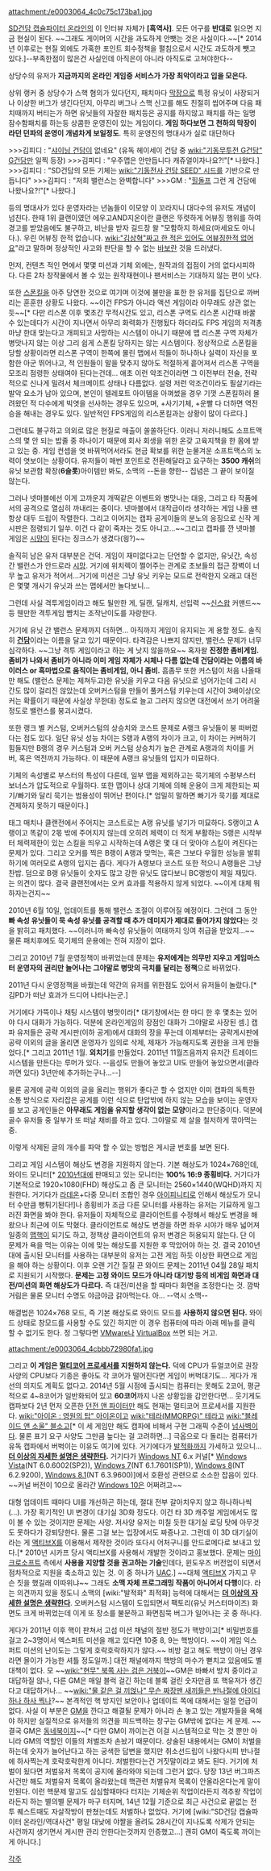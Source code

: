 attachment:/e0003064_4c0c75c173ba1.jpg

[[SD건담 캡슐파이터 온라인]]의 이 인터뷰 자체가 '''[흑역사]'''. 모든 어구를 '''반대로''' 읽으면 지금 현실이 된다. ~~그래도 게이머의 시간을 과도하게 안뺏는 것은 사실이다.~~[* 2014년 이후로는 현질 외에도 가혹한 포인트 회수정책을 펼침으로서 시간도 과도하게 뺏고 있다.]--부족한점이 많은건 사실인데 아직은이 아니라 아직도로 고쳐야한다--

상당수의 유저가 '''지금까지의 온라인 게임중 서비스가 가장 최악이라고 입을 모은다.'''

상위 랭커 중 상당수가 스핵 혐의가 있다던지, 패치마다 [[막장]]으로 특정 유닛이 사장되거나 이상한 버그가 생긴다던지, 아무리 버그나 스핵 신고를 해도 친절히 씹어주며 다음 패치때까지 버티는가 하면 유닛들의 자잘한 패치등은 공지를 하지않고 패치를 하는 일명 잠수함패치를 하는등 상콤한 운영진이 있는 게임이다. '''게임 하다보면 그 천하의 막장이라던 던파의 운영이 개념차게 보일정도'''. 특히 운영진의 명대사가 실로 대단하다

>>>김피디 : "[[샤이닝 건담]]이 없네요" (유독 헤이세이 건담 중 [[wiki:"기동무투전 G건담" G건담]]만 일찍 등장)
>>>김피디 : "우주맵은 안만듭니다 캐쥬얼이자나요?!"[* 나왔다.]
>>>김피디 : "SD건담의 모든 기체는 [[wiki:"기동전사 건담 SEED" 시드]]를 기반으로 만듭니다"
>>>김피디 : "저희 밸런스는 완벽합니다"
>>>GM : "[[힐돌프]] 그런 게 건담에 나왔나요?!"[* 나왔다.]

등의 명대사가 있다 운영자라는 년놈들이 이모양 이 꼬라지니 대다수의 유저도 개념이 넘친다.
한때 1위 클랜이였던 에우고AND지온이란 클랜은 뚜렷하게 어뷰징 행위를 하여 경고를 받았음에도 불구하고, 비난을 받자 길드장 왈 "모함하지 하세요(마세요도 아니다.). 우린 어뷰징 한적 없습니다. [[wiki:"김상혁"짜고 한 적은 있어도 어뷰징한적 없어요]]"라고 말하며 정상적인 사고와 판단을 할 수 없는 [[바보]]란 것을 드러냈다.

먼저, 컨텐츠 적인 면에서 몇몇 미션과 기체 외에는, 원작과의 접점이 거의 없다시피하다. 다른 2차 창작물에서 볼 수 있는 원작재현이나 팬서비스는 기대하지 않는 편이 낫다.

또한 [[스폰킬]]을 아주 당연한 것으로 여기며 이것에 불만을 표한 한 유저를 집단으로 까버리는 훈훈한 상황도 나왔다. ~~이건 FPS가 아니라 액션 게임이라 아무래도 상관 없는듯~~[* 다만 리스폰 이후 몇초간 무적시간도 있고, 리스폰 구역도 리스폰 시간때 바꿀 수 있는데다가 시간이 지나면서 아무리 화력화가 진행됬다 하더라도 FPS 게임의 저격총마냥 한대 맞는다고 개피되고 사망하는 시스템이 아니기 때문에 맵 리스폰 구역 자체가 병맛나지 않는 이상 그리 쉽게 스폰킬 당하지는 않는 시스템이다. 정상적으로 스폰킬을 당할 상황이라면 리스폰 구역이 한쪽에 몰린 맵에서 적들이 하나하나 실력이 자신을 포함한 아군 뛰어나고, 적 인원들이 말을 맞추지 않아도 적절하게 흩어져서 리스폰 구역을 모조리 점령한 상태여야 된다는건데... 애초 이런 악조건이라면 그 이전부터 전술, 전략적으로 신나게 밀려서 체크메이트 상태나 다름없다. 설령 저런 악조건이라도 필살기라는 발악 요소가 남아 있으며, 본인이 텔레포트 아이템을 아껴썼을 경우 기껏 스폰킬하러 몰려왔던 적 다수에게 빅엿을 선사하는 경우도 있으며, +사기기체, +운빨 다 더하면 역전승을 해내는 경우도 있다. 일반적인 FPS게임의 리스폰킬과는 상황이 많이 다르다.]

그런데도 불구하고 의외로 많은 현질로 매출이 쏠쏠하단다. 이러니 저러니해도 소프트맥스의 몇 안 되는 밥줄 중 하나이기 때문에 회사 회생을 위한 온갖 고육지책을 한 몸에 받고 있는 중. 게임 컨셉을 엿 바꿔먹어서라도 현금 확보를 위한 눈물겨운 소프트맥스의 노력이 엿보이는 상황이다. 유저들이 매번 포인트로 전환해달라고 요구하는 '''3500 캐쉬'''의 유닛 보관함 확장('''6슬롯''')아이템만 봐도, 소맥의 --돈을 향한-- 집념은 그 끝이 보이질 않는다.

그러나 넷마블에선 이게 고까운지 개떡같은 이벤트와 병맛나는 대응, 그리고 타 작품에서의 공격으로 열심히 까내리는 중이다. 넷마블에서 대작급이라 생각하는 게임 나올 땐 항상 대두 드립이 작렬한다. 그리고 이어지는 캡파 공게이들의 분노의 응징으로 신작 게시판은 점령되기 일쑤. 이건 다 같이 죽자는 것도 아니고...~~그리고 캡파를 깐 넷마블 게임은 [[시망]]이 된다는 징크스가 생겼다(읭?)~~

솔직히 남은 유저 대부분은 건덕. 게임이 재미없다고는 단언할 수 없지만, 유닛간, 속성간 밸런스가 안드로라 [[시망]]. 거기에 위치렉이 쩔어주는 관계로 초보들의 접근 장벽이 너무 높고 유저가 적어서...거기에 미션은 그냥 유닛 키우는 모드로 전락한지 오래고 대전은 몇몇 개사기 유닛과 쓰는 맵에서만 놀다보니...

그런데 사실 격투게임이라고 해도 될만한 게, 딜캔, 딜캐치, 선입력 ~~[[신스왑]] 커맨드~~ 등 웬만한 격투게임 뺨치는 조작난이도를 자랑한다.

거기에 유닛 간 밸런스 문제까지 더하면... 아직까지 게임이 유지되는 게 용할 정도. 솔직히 '''[[건담]]'''이라는 이름을 달고 있기 때문이다. 타격감은 나쁘지 않지만, 밸런스 문제가 너무 심각하다. ~~그냥 격투 게임이라고 하는 게 낫지 않을까요~~ 혹자왈 '''진정한 좀비게임. 좀비가 나와서 좀비가 아니라 이미 게임 자체가 시체나 다름 없는데 건담이라는 이름의 바이러스 or 흑마법으로 움직이는 좀비게임, 아니 좀비.''' 흠좀무
또한 커스텀이 처음 나올때만 해도 (밸런스 문제는 제쳐두고)한 유닛을 키우고 다음 유닛으로 넘어가는데 그리 시간도 많이 걸리진 않았는데 오버커스텀을 만들어 풀커스텀 키우는데 시간이 3배이상(오커는 확률이기 때문에 사실상 무한대) 정도로 늘고 그러지 않으면 대전에서 쓰기 어려울 정도로 밸런스를 붕괴시켰다.

또한 랭크 별 커스텀, 오버커스텀의 상승치와 코스트 문제로 A랭크 유닛들이 붕 떠버렸다는 점도 있다. 일단 유닛 성능 차이는 S랭과 A랭의 차이가 크고, 이 차이는 커버하기 힘들지만 B랭의 경우 커스텀과 오버 커스텀 상승치가 높은 관계로 A랭과의 차이를 커버, 혹은 역전까지 가능하다. 이 때문에 A랭크 유닛들의 입지가 미묘하다. 

기체의 속성별로 부스터의 특성이 다른데, 일부 맵을 제외하고는 묵기체의 수평부스터 보너스가 압도적으로 우월하다. 또한 맵이나 상대 기체에 의해 운용이 크게 제한되는 찌기/빠기와 달리 묵기는 범용성이 뛰어난 편이다.[* 엄밀히 말하면 빠기가 묵기를 제대로 견제하지 못하기 때문이다.]

태그 매치나 클랜전에서 주어지는 코스트로는 A랭 유닛를 넣기가 미묘하다. S랭이고 A랭이고 똑같이 2몫 밖에 주어지지 않는데 오히려 체력이 더 적게 부활하는 S랭은 시작부터 체력제한이 있는 스킬을 띄우고 시작하는데 A랭은 몇 대 더 맞아야 스킬이 켜진다는 문제가 있다. 그리고 오커를 찍은 B랭이 A랭과 맞먹는, 혹은 그보다 우월한 성능을 발휘하기에 여러모로 A랭의 입지는 좁다. 게다가 A랭보다 코스트 또한 적으니 A랭들은 그냥 찬밥. 덤으로 B랭 유닛들이 숫자도 많고 강한 유닛도 많다보니 BC랭방이 제일 재밌다.는 의견이 많다. 결국 클랜전에서는 오커 효과를 적용하지 않게 되었다. ~~이게 대체 뭐하자는건지~~

2010년 6월 10일, 업데이트를 통해 밸런스 조절이 이루어질 예정이다. 그런데 그 동안 '''빠 속성 유닛들이 묵 속성 유닛를 공격할 때 추가 데미지가 제대로 들어가지 않았다'''는 것을 밝히고 패치했다. ~~이러니까 빠속성 유닛들이 여태까지 잉여 취급을 받았지...~~ 물론 패치후에도 묵기체의 운용에는 전혀 지장이 없다.

그리고 2010년 7월 운영정책이 바뀌었는데 문제는 '''유저에게는 의무만 지우고 게임마스터 운영자의 권리만 늘어나는 그야말로 병맛의 극치를 달리는 정책'''으로 바뀌었다. 

2011년 다시 운영정책을 바꿨는데 약간의 유저를 위한점도 있어서 유저들이 놀랐다.[* 김PD가 떠난 효과가 드디어 나타나는군.]

거기에다 가뜩이나 채팅 시스템이 병맛이라[* 대기창에서는 한 마디 한 후 몇초는 있어야 다시 대화가 가능하다. 덕분에 온라인게임의 장점인 대화가 그야말로 사장된 셈.] 캡파 유저들은 공략 게시판(이하 공게)에서 대화의 장을 푸는데 이제부터는 공략게시판에 공략 이외의 글을 올리면 운영자가 임의로 삭제, 제재가 가능해지도록 권한을 크게 만들었다.[* 그리고 2011년 1월. '''외치기'''를 만들었다. 2011년 11월즈음까지 유저간 트레이드 시스템을 만든다는 루머가 있다. --음성도 만들어 놓았고 UI도 만들어 놓았으면서(클라 까면 있다) 3년만에 추가하는구나...--]

물론 공게에 공략 이외의 글을 올리는 행위가 좋다곤 할 수 없지만 이미 캡파의 독특한 소통 방식으로 자리잡은 공게를 이런 식으로 탄압밖에 하지 않는 모습을 보이는 운영자를 보고 공게인들은 '''아무래도 게임을 유지할 생각이 없는 모양'''이라고 판단중이다. 덕분에 골수 유저들 중 일부가 또 떠날 채비를 하고 있다. 그야말로 제 살을 철저하게 깎아먹는 중.

이렇게 삭제된 글의 개수를 파악 할 수 있는 방법은 게시글 번호를 보면 된다.

그리고 게임 시스템이 해상도 변경을 지원하지 않는다. 기본 해상도가 1024×768인데, 와이드 모니터[* [[2010년대]]에 판매되고 있는 모니터는 '''100% 16:9 종횡비다.''' 거기다가 기본적으로 1920×1080(FHD) 해상도고 좀 큰 모니터는 2560×1440(WQHD)까지 지원한다. 거기다가 [[라데온]]+다중 모니터 조합인 경우 [[아이피니티]]로 인해서 해상도가 모니터 수만큼 뻥튀기된다!]나 종횡비가 조금 다른 모니터를 사용하는 유저는 기묘하게 일그러진 화면을 봐야 한다. 유저들이 자체적으로 클라이언트를 수정해서 해상도 변경을 해왔으나 최근에 이도 막혔다. 클라이언트로 해상도 변경을 하면 좌우 시야가 매우 넓어져 일종의 [[맵핵]]이 되기도 하고, 정책상 클라이언트의 유저 변경은 허용되지 않는다. 단 이 문제가 욕을 먹는 이유는 이에 맞는 해상도를 지원한 후 막았어야 하는 것. 결국 2010년대에 출시된 모니터를 사용하는 대부분의 유저는 고전 게임 하듯 이상한 화면으로 게임을 해야 하는 상황이다. 이후 오랜 기간 질질 끈 와이드 문제는 2011년 04월 28일 패치로 지원되기 시작했다. '''문제는 고정 와이드 모드가 아니라 대기방 등의 비게임 화면과 대전/미션의 화면 해상도가 다르다.''' 즉 대전/미션을 할 때마다 화면을 조정한다는 것. 깜박거림은 물론 모니터 수명도 야금야금 갉아먹는다. 아... --역시 소맥--

해결법은 1024×768 모드, 즉 기본 해상도로 와이드 모드를 '''사용하지 않으면 된다.''' 와이드 상태로 창모드를 사용할 수도 있긴 하지만 이 경우 컴퓨터에 따라 아래 메뉴를 클릭 할 수 없기도 한다. 정 그렇다면 [[VMware]]나 [[VirtualBox]] 쓰면 되는 거고.

attachment:/e0003064_4cbbb72980fa1.jpg

그리고 '''이 게임은 [[멀티코어 프로세서]]를 지원하지 않는다.''' 덕에 CPU가 듀얼코어로 권장사양의 CPU보다 기종은 좋아도 각 코어가 떨어진다면 게임이 버벅대기도… 게다가 개선의 의지도 계획도 없다고.
2014년 5월 시점에 출시되는 컴퓨터는 못해도 2코어, 평균적으로 4~8코어가 일반화되어 있고 '''60코어'''까지 나온 상황임을 감안한다면... 웃기게도 캡파보다 2년 먼저 오픈한 [[던전 앤 파이터]]만 해도 현재는 멀티코어 프로세서를 지원한다.
[[wiki:"아이온 : 영원의 탑" 아이온]]이고 [[wiki:"테라(MMORPG)" 테라]]고 [[wiki:"블레이드 앤 소울" 블소]]고[* 이 세 게임만 해도 캡파에 비해서 구현 그래픽 수준이 [[넘사벽]]이다. 물론 표기 요구 사양도 그만큼 높다는 걸 고려하면...] 극옵으로 다 돌리는 컴퓨터가 유독 캡파에서 버벅이는 이유도 여기에 있다. 거기에다가 [[발적화]]까지 가세하고 있으니... '''[[더 이상의 자세한 설명은 생략한다]].''' 거기다가 [[Windows NT]] 6.x 커널[* [[Windows Vista]](NT 6.0.6002(SP2)), [[Windows 7]](NT 6.1.7601(SP1)), [[Windows 8]](NT 6.2.9200), [[Windows 8.1]](NT 6.3.9600)]에서 호환성 관련으로 소소한 잡음이 있다. ~~커널 버전이 10으로 올라간 [[Windows 10]]은 어쩌려고~~

대형 업데이트 때마다 UI를 개선하곤 하는데, 절대 전부 갈아치우지 않고 하나하나씩(...). 가장 획기적인 UI 변경이 대기실 3D화 정도다. 이건 타 3D 캐주얼 게임에서도 많이 볼 수 있는 것이지만 문제는 사양. 저사양 유저는 미칠 듯한 대기실 로딩 탓에 아무것도 못하다가 강퇴당한다. 물론 그걸 보는 입장에서도 짜증나고. 그런데 이 3D 대기실이라는 게 [[액티브X]]를 이용해서 제작한 것이라 또다시 어처구니를 안드로메다로 보내고 있다.[* 2010년 시카프 당시 액티브X를 사용해서 개발한 것이라고 홍보했다. 문제는 [[마이크로소프트]] 측에서 '''사용을 지양할 것을 권고하는 기술'''인데다, 윈도우즈 버전업이 되면서 점차적으로 지원을 축소하고 있는 것. 이 중 하나가 [[UAC]].] ~~대체 [[액티브X]] 가지고 무슨 짓을 했길래 이따위냐~~ 그래도 '''소맥 자체 프로그래밍 작품이 아니어서 다행'''이다. 라는 의견까지 있을 정도니 소맥의 [wiki:"발적화" 최적화] 능력에 대해서는 '''[[더 이상의 자세한 설명은 생략한다]]'''. 오버커스텀 시스템이 도입되면서 팩토리(유닛 커스터마이즈) 화면도 크게 바뀌었는데 이게 또 장소를 불문하고 화면침묵 버그가 일어나는 곳 중 하나다. 

게다가 2011년 이후 핵이 판쳐서 고섭 미션 채널의 절반 정도가 핵방이고[* 비밀번호를 걸고 2~3명이서 엑스퍼트 미션을 깨고 있다면 10중 8, 9는 핵방이다. ~~이 게임 익스퍼트 미션의 난이도는 그렇게 호락호락하지가 않다.~~ 비방 걸고 해도 핵방이 아닌 경우라면 몰이가 가능한 셔틀 정도일까.] 대전 채널에까지 핵방의 마수가 뻗치고 있음에도 별 대책이 없다. 모 ~~[[wiki:"현무" 북쪽 사는 검은 거북이]]~~GM은 바빠서 방치 중이라고 대답하질 않나, 다른 GM은 매일 블럭 걸긴 하는데 블록 걸린 숫자만큼 또 핵유저가 생긴다고 대답하거나... ~~[[wiki:"물 같은 걸 끼얹나" 무슨 짜장맨 새끼들은 반나절에 아이디 하나 하사 찍나]]?~~ 본격적인 핵 방지인 보안이나 업데이트 쪽에 대해서는 일절 언급이 없다. 사실 이 부분은 [[GM]]을 깐다고 해결될 문제가 아니라 손 놓고 있는 개발자들을 욕해야 하지만 실질적으로 유저들의 의견을 피드백하는 창구는 GM밖에 없다는 게 문제. ~~결국 GM은 [[동네북]]이지~~[* 다만 GM이 까이는건 이걸 시스템적으로 막는 것 뿐만 아니라 GM의 역할인 이들의 처벌조차 손놨기 때문이다. 상술된 내용에서는 GM이 처벌을 하는데 숫자가 늘어난다고 하는 궁색한 답변을 했지만 취소선드립이 나왔다시피 반나절에 하사찍는게 호락호락한게 아니다. 처벌한다는건 거짓말이라고 봐도 된다. 거기에 처벌이 됬다면 처벌유저 목록이 공지에 올라와야 되는데 그런거 없다. 당장 13년 버그파츠사건만 해도 처벌유저 목록이 올라왔는데 핵관련 처벌유저 목록이 안올라온다는게 말이 안된다. 이런 핵문제 말고도 심심할때마다 터지는 기체순위 작업이라든지 격추왕 작업이라든지 하는 별의별 문제가 마구 터지며, 14년 12월 기준으로 최근 사건으로 끝없는 전투 퀘스트때도 자살작방이 판쳤는데도 처벌하나 없었다. 거기에 [wiki:"SD건담 캡슐파이터 온라인/역대사건" 평일 대낮에 야짤을 올려도 28시간이 지나도록 삭제가 안되는 사건까지 생기면서 게시판 관리 안한다는것까지 인증했고...] 괜히 GM이 죽도록 까이는게 아니다.]

[[각주]]
